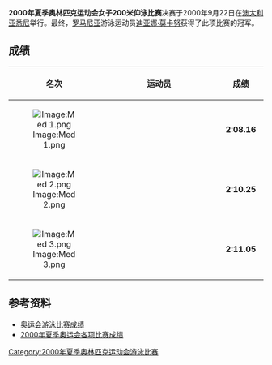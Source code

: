 {{2000年夏季奥林匹克运动会游泳比赛}}
'''2000年夏季奥林匹克运动会女子200米仰泳比赛'''决赛于2000年9月22日在[[澳大利亚|澳大利亚]][[悉尼|悉尼]]举行。最终，[[罗马尼亚|罗马尼亚]]游泳运动员[[迪亚娜·莫卡努|迪亚娜·莫卡努]]获得了此项比赛的冠军。

==成绩==
{| bgcolor="#f7f8ff" cellpadding="3" cellspacing="0" border="1" style="font-size: 92%; border: gray solid 1,5px; border-collapse: collapse;"
|- bgcolor="#efefef"
! 名次
!align="center" style="width: 20em"|运动员
!align="center" style="width: 5em"|成绩
|-
|align="center"|[[Image:Med_1.png|Image:Med 1.png]]
|{{flagIOCathlete|[[迪亚娜·莫卡努|迪亚娜·莫卡努]]|ROU|2000年夏季}}
|align="center"|'''2:08.16'''
|-
|align="center"|[[Image:Med_2.png|Image:Med 2.png]]
|{{flagIOCathlete|[[罗萨娜·马拉希尼亚努|罗萨娜·马拉希尼亚努]]|FRA|2000年夏季}}
|align="center"|'''2:10.25'''
|-
|align="center"|[[Image:Med_3.png|Image:Med 3.png]]
|{{flagIOCathlete|[[中尾美喜|中尾美喜]]|JPN|2000年夏季}}
|align="center"|'''2:11.05'''
|}

==参考资料==
* [http://www.usaswimming.org/USASWeb/_Rainbow/2000%20Olympics/6491324e-f89a-428d-a3a5-72190602d288/2000_olympics_200mback_men.html 奥运会游泳比赛成绩] {{Wayback|url=http://www.usaswimming.org/USASWeb/_Rainbow/2000%20Olympics/6491324e-f89a-428d-a3a5-72190602d288/2000_olympics_200mback_men.html |date=20070930185441 }}
* [https://web.archive.org/web/20100606071339/http://www.schoolsports.com.cn/info/info.asp?info_ID=2814 2000年夏季奥运会各项比赛成绩]
[[Category:2000年夏季奥林匹克运动会游泳比赛|Category:2000年夏季奥林匹克运动会游泳比赛]]